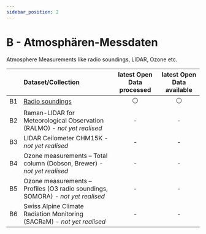 ```yaml
---
sidebar_position: 2
---
```


# B - Atmosphären-Messdaten

Atmosphere Measurements like radio soundings, LIDAR, Ozone etc.

|    | Dataset/Collection | latest Open Data processed | latest Open Data available |
|:-----:|:-----|:-----:|:-----:|
| B1 | [Radio soundings](https://github.com/MeteoSwiss/opendata-atmosphere-measurements/blob/main/README.md#1-radio-soundings) | ⚪ | ⚪ |
| B2 | Raman-LIDAR for Meteorological Observation (RALMO) *- not yet realised* | - | - |
| B3 | LIDAR Ceilometer CHM15K *- not yet realised* | - | - |
| B4 | Ozone measurements – Total column (Dobson, Brewer) *- not yet realised* | - | - |
| B5 | Ozone measurements – Profiles (O3 radio soundings, SOMORA) *- not yet realised* | - | - |
| B6 | Swiss Alpine Climate Radiation Monitoring (SACRaM) *- not yet realised* | - | - |